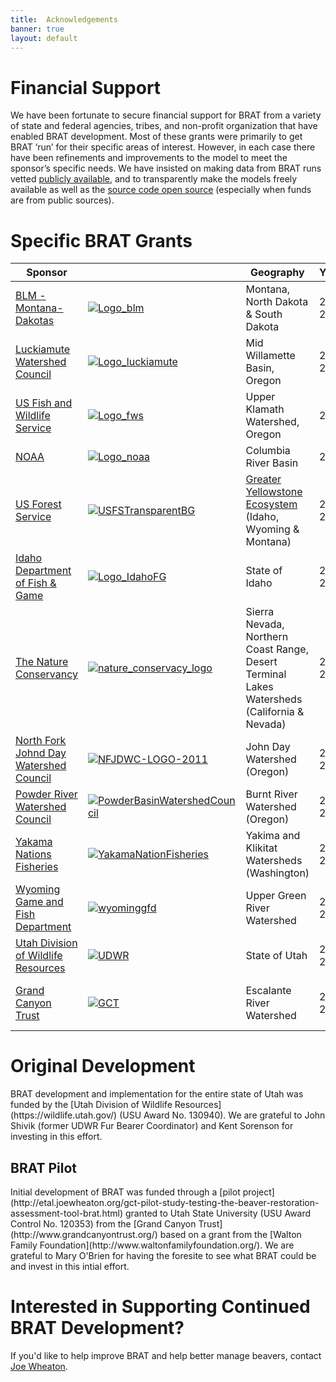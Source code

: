 ```yaml
---
title:  Acknowledgements
banner: true
layout: default
---
```


# Financial Support

We have been fortunate to secure financial support for BRAT from a variety of state and federal agencies, tribes, and non-profit organization that have enabled BRAT development. Most of these grants were primarily to get BRAT ‘run’ for their specific areas of interest. However, in each case there have been refinements and improvements to the model to meet the sponsor’s specific needs. We have insisted on making data from BRAT runs vetted [publicly available](./data), and to transparently make the models freely available as well as the [source code open source](https://github.com/Riverscapes/riverscapes-tools/tree/master/packages/brat)  (especially when funds are from public sources).

# Specific BRAT Grants

| Sponsor   | | Geography   | Year(s)   | Status      |
| ---------------------------------------- | - | -------------------- | -------------- | ------------- |
| [BLM - Montana-Dakotas](https://www.blm.gov) |[![Logo_blm](/images/brat/logos/blm.png)](https://www.blm.gov)| Montana, North Dakota & South Dakota | 2021-2022 | In Progress |
| [Luckiamute Watershed Council](https://www.luckiamutelwc.org/) |[![Logo_luckiamute](/images/brat/logos/luckiamutewc.png)](https://www.luckiamutelwc.org/)| Mid Willamette Basin, Oregon | 2021 - 2022 | In Progress |
| [US Fish and Wildlife Service](https://www.fws.gov) |[![Logo_fws](/images/brat/logos/fws.png)](https://www.fws.gov)| Upper Klamath Watershed, Oregon | 2021 | In Progress |
| [NOAA](https://www.noaa.gov/) |[![Logo_noaa](/images/brat/logos/noaa.png)](https://www.noaa.gov)| Columbia River Basin | 2020 | Provisional |
| [US Forest Service](https://www.fs.fed.us) |[![USFSTransparentBG](/images/brat/logos/USFSTransparentBG.png)](https://www.fs.fed.us)| [Greater Yellowstone Ecosystem](https://www.nps.gov/yell/learn/nature/greater-yellowstone-ecosystem.htm) (Idaho, Wyoming & Montana) | 2018-2019 | In progress     |
| [Idaho Department of Fish & Game](https://idfg.idaho.gov/) | [![Logo_IdahoFG](/images/brat/logos/Logo_IdahoFG.png)](https://idfg.idaho.gov/)| State of Idaho                           | 2018-2019 | [Complete]({{ site.baseurl }}/BRATData/USA/IDFG_Idaho/) |
| [The Nature Conservancy](https://www.nature.org/ourinitiatives/regions/northamerica/unitedstates/california/index.htm) | [![nature_conservacy_logo](/images/brat/logos/nature_conservacy_logo.png)](https://www.nature.org/ourinitiatives/regions/northamerica/unitedstates/california/index.htm)  | Sierra Nevada, Northern Coast Range, Desert Terminal Lakes Watersheds (California & Nevada) | 2018-2019 | [Complete]({{ site.baseurl }}/BRATData/USA/TNC_SierraNevada/) |
| [North Fork Johnd Day Watershed Council](http://nfjdwc.org/) | [![NFJDWC-LOGO-2011](/images/brat/logos/NFJDWC-LOGO-2011.gif)](http://nfjdwc.org/) | John Day Watershed (Oregon)              | 2018-2019 | [Complete]({{ site.baseurl }}/BRATData/USA/NFJDWC_JohnDay/)   |
| [Powder River Watershed Council](http://www.powderbasinwatershedcouncil.org/) | [![PowderBasinWatershedCouncil](/images/brat/logos/PowderBasinWatershedCouncil.png)](http://www.powderbasinwatershedcouncil.org/)| Burnt River Watershed (Oregon)           | 2018-2019 | [Complete]({{ site.baseurl }}/BRATData/USA/PBWC_Burnt/) |
| [Yakama Nations Fisheries](http://yakamafish-nsn.gov/) | [![YakamaNationFisheries](/images/brat/logos/YakamaNationFisheries.png)](http://yakamafish-nsn.gov/)| Yakima and Klikitat Watersheds (Washington) | 2017-2018   | [Complete]({{ site.baseurl}}/BRATData/USA/Yakama_Nation/) |
| [Wyoming Game and Fish Department](https://wgfd.wyo.gov/) | [![wyominggfd](/images/brat/logos/wyominggfd.png)](https://wgfd.wyo.gov/) | Upper Green River Watershed              | 2016-2017   | Complete     |
| [Utah Division of Wildlife Resources](https://wildlife.utah.gov) |[![UDWR](/images/brat/logos/Utah_DWR.jpg)](https://wildlife.utah.gov) | State of Utah                            |  2014-2015   | [Complete]({{ site.baseurl }}\BRATData\USA\UDWR_Utah\)     |
| [Grand Canyon Trust](http://www.grandcanyontrust.org/) | [![GCT](/images/brat/logos/GCT.jpg)](http://www.grandcanyontrust.org/)| Escalante River Watershed                | 2011-2012   | [Complete]({{ site.baseurl }}http://etal.joewheaton.org/gct-pilot-study-testing-the-beaver-restoration-assessment-tool-brat.html) |

# Original Development
<div class="float-right"><a href="https://wildlife.utah.gov"></a></div> BRAT development and implementation for the entire state of Utah was funded by the [Utah Division of Wildlife Resources](https://wildlife.utah.gov/)  (USU Award No. 130940). We are grateful to John Shivik (former UDWR Fur Bearer Coordinator) and Kent Sorenson for investing in this effort.

## BRAT Pilot

<div class="float-right"><a href="http://www.grandcanyontrust.org/"></a></div> Initial development of BRAT was funded through a [pilot project](http://etal.joewheaton.org/gct-pilot-study-testing-the-beaver-restoration-assessment-tool-brat.html) granted to Utah State University (USU Award Control No. 120353) from the [Grand Canyon Trust](http://www.grandcanyontrust.org/) based on a grant from the [Walton Family Foundation](http://www.waltonfamilyfoundation.org/). We are grateful to Mary O'Brien for having the foresite to see what BRAT could be and invest in this intial effort. 

# Interested in Supporting Continued BRAT Development?

If you'd like to help improve BRAT and help better manage beavers, contact [Joe Wheaton](http://www.joewheaton.org/contact.html). 